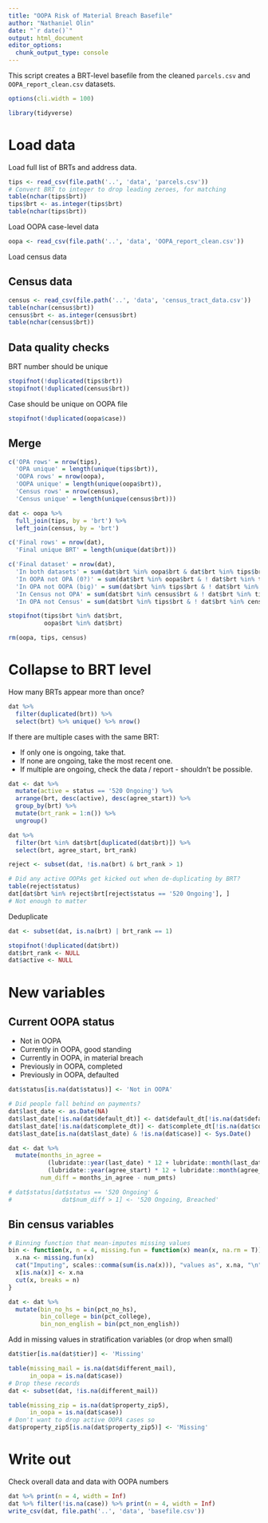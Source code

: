 ```yaml
---
title: "OOPA Risk of Material Breach Basefile"
author: "Nathaniel Olin"
date: "`r date()`"
output: html_document
editor_options: 
  chunk_output_type: console
---
```


This script creates a BRT-level basefile from the cleaned `parcels.csv` and `OOPA_report_clean.csv` datasets.

```r
options(cli.width = 100)
```


```r
library(tidyverse)
```

# Load data

Load full list of BRTs and address data.

```r
tips <- read_csv(file.path('..', 'data', 'parcels.csv'))
# Convert BRT to integer to drop leading zeroes, for matching
table(nchar(tips$brt))
tips$brt <- as.integer(tips$brt)
table(nchar(tips$brt))
```

Load OOPA case-level data

```r
oopa <- read_csv(file.path('..', 'data', 'OOPA_report_clean.csv'))
```

Load census data

## Census data

```r
census <- read_csv(file.path('..', 'data', 'census_tract_data.csv'))
table(nchar(census$brt))
census$brt <- as.integer(census$brt)
table(nchar(census$brt))
```

## Data quality checks

BRT number should be unique

```r
stopifnot(!duplicated(tips$brt))
stopifnot(!duplicated(census$brt))
```

Case should be unique on OOPA file

```r
stopifnot(!duplicated(oopa$case))
```

## Merge

```r
c('OPA rows' = nrow(tips),
  'OPA unique' = length(unique(tips$brt)),
  'OOPA rows' = nrow(oopa),
  'OOPA unique' = length(unique(oopa$brt)),
  'Census rows' = nrow(census),
  'Census unique' = length(unique(census$brt)))

dat <- oopa %>% 
  full_join(tips, by = 'brt') %>%
  left_join(census, by = 'brt')

c('Final rows' = nrow(dat),
  'Final unique BRT' = length(unique(dat$brt)))
```

```r
c('Final dataset' = nrow(dat),
  'In both datasets' = sum(dat$brt %in% oopa$brt & dat$brt %in% tips$brt),
  'In OOPA not OPA (0?)' = sum(dat$brt %in% oopa$brt & ! dat$brt %in% tips$brt),
  'In OPA not OOPA (big)' = sum(dat$brt %in% tips$brt & ! dat$brt %in% oopa$brt),
  'In Census not OPA' = sum(dat$brt %in% census$brt & ! dat$brt %in% tips$brt),
  'In OPA not Census' = sum(dat$brt %in% tips$brt & ! dat$brt %in% census$brt))

stopifnot(tips$brt %in% dat$brt,
          oopa$brt %in% dat$brt)
```

```r
rm(oopa, tips, census)
```

# Collapse to BRT level

How many BRTs appear more than once?

```r
dat %>%
  filter(duplicated(brt)) %>%
  select(brt) %>% unique() %>% nrow()
```

If there are multiple cases with the same BRT:

* If only one is ongoing, take that.
* If none are ongoing, take the most recent one.
* If multiple are ongoing, check the data / report - shouldn't be possible.

```r
dat <- dat %>%
  mutate(active = status == '520 Ongoing') %>%
  arrange(brt, desc(active), desc(agree_start)) %>%
  group_by(brt) %>%
  mutate(brt_rank = 1:n()) %>%
  ungroup()

dat %>% 
  filter(brt %in% dat$brt[duplicated(dat$brt)]) %>%
  select(brt, agree_start, brt_rank)
```

```r
reject <- subset(dat, !is.na(brt) & brt_rank > 1)

# Did any active OOPAs get kicked out when de-duplicating by BRT?
table(reject$status)
dat[dat$brt %in% reject$brt[reject$status == '520 Ongoing'], ]
# Not enough to matter
```

Deduplicate

```r
dat <- subset(dat, is.na(brt) | brt_rank == 1)

stopifnot(!duplicated(dat$brt))
dat$brt_rank <- NULL
dat$active <- NULL
```

# New variables

## Current OOPA status
    
* Not in OOPA
* Currently in OOPA, good standing
* Currently in OOPA, in material breach
* Previously in OOPA, completed
* Previously in OOPA, defaulted
    
```r
dat$status[is.na(dat$status)] <- 'Not in OOPA'

# Did people fall behind on payments?
dat$last_date <- as.Date(NA)
dat$last_date[!is.na(dat$default_dt)] <- dat$default_dt[!is.na(dat$default_dt)]
dat$last_date[!is.na(dat$complete_dt)] <- dat$complete_dt[!is.na(dat$complete_dt)]
dat$last_date[is.na(dat$last_date) & !is.na(dat$case)] <- Sys.Date()

dat <- dat %>%
  mutate(months_in_agree = 
           (lubridate::year(last_date) * 12 + lubridate::month(last_date)) -
           (lubridate::year(agree_start) * 12 + lubridate::month(agree_start)),
         num_diff = months_in_agree - num_pmts)

# dat$status[dat$status == '520 Ongoing' & 
#              dat$num_diff > 1] <- '520 Ongoing, Breached'
```

## Bin census variables

```r
# Binning function that mean-imputes missing values
bin <- function(x, n = 4, missing.fun = function(x) mean(x, na.rm = T)){
  x.na <- missing.fun(x)
  cat("Imputing", scales::comma(sum(is.na(x))), "values as", x.na, "\n")
  x[is.na(x)] <- x.na
  cut(x, breaks = n)
}
```

```r
dat <- dat %>%
  mutate(bin_no_hs = bin(pct_no_hs),
         bin_college = bin(pct_college),
         bin_non_english = bin(pct_non_english))
```

Add in missing values in stratification variables (or drop when small)

```r
dat$tier[is.na(dat$tier)] <- 'Missing'

table(missing_mail = is.na(dat$different_mail), 
      in_oopa = is.na(dat$case))
# Drop these records
dat <- subset(dat, !is.na(different_mail))

table(missing_zip = is.na(dat$property_zip5),
      in_oopa = is.na(dat$case))
# Don't want to drop active OOPA cases so
dat$property_zip5[is.na(dat$property_zip5)] <- 'Missing'
```

# Write out

Check overall data and data with OOPA numbers

```r
dat %>% print(n = 4, width = Inf)
dat %>% filter(!is.na(case)) %>% print(n = 4, width = Inf)
write_csv(dat, file.path('..', 'data', 'basefile.csv'))
```

